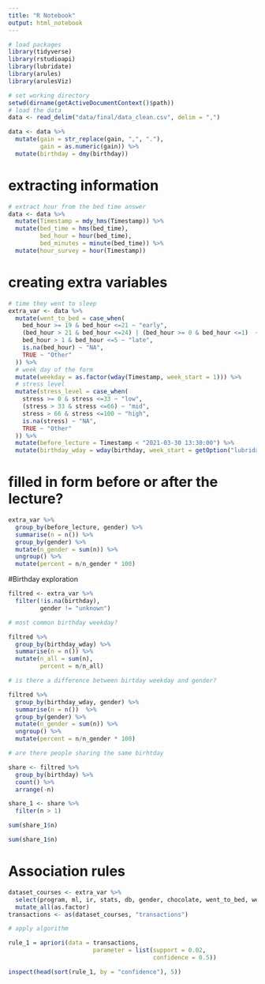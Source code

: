 ```yaml
---
title: "R Notebook"
output: html_notebook
---
```


```r
# load packages
library(tidyverse)
library(rstudioapi)
library(lubridate)
library(arules)
library(arulesViz)

# set working directory
setwd(dirname(getActiveDocumentContext()$path))
# load the data
data <- read_delim("data/final/data_clean.csv", delim = ",")

data <- data %>% 
  mutate(gain = str_replace(gain, ",", "."),
         gain = as.numeric(gain)) %>% 
  mutate(birthday = dmy(birthday))
```

# extracting information

```r
# extract hour from the bed time answer
data <- data %>% 
  mutate(Timestamp = mdy_hms(Timestamp)) %>% 
  mutate(bed_time = hms(bed_time),
         bed_hour = hour(bed_time),
         bed_minutes = minute(bed_time)) %>% 
  mutate(hour_survey = hour(Timestamp))

```

# creating extra variables 

```r
# time they went to sleep
extra_var <- data %>% 
  mutate(went_to_bed = case_when(
    bed_hour >= 19 & bed_hour <=21 ~ "early",
    (bed_hour > 21 & bed_hour <=24) | (bed_hour >= 0 & bed_hour <=1)  ~ "normal",
    bed_hour > 1 & bed_hour <=5 ~ "late",
    is.na(bed_hour) ~ "NA",
    TRUE ~ "Other"
  )) %>% 
  # week day of the form
  mutate(weekday = as.factor(wday(Timestamp, week_start = 1))) %>% 
  # stress level
  mutate(stress_level = case_when(
    stress >= 0 & stress <=33 ~ "low",
    (stress > 33 & stress <=66) ~ "mid",
    stress > 66 & stress <=100 ~ "high",
    is.na(stress) ~ "NA",
    TRUE ~ "Other"
  )) %>% 
  mutate(before_lecture = Timestamp < "2021-03-30 13:30:00") %>% 
  mutate(birthday_wday = wday(birthday, week_start = getOption("lubridate.week.start", 1)))

```

# filled in form before or after the lecture?

```r
extra_var %>% 
  group_by(before_lecture, gender) %>% 
  summarise(n = n()) %>% 
  group_by(gender) %>% 
  mutate(n_gender = sum(n)) %>% 
  ungroup() %>% 
  mutate(percent = n/n_gender * 100)
```

#Birthday exploration

```r
filtred <- extra_var %>% 
  filter(!is.na(birthday),
         gender != "unknown")

# most common birthday weekday?

filtred %>% 
  group_by(birthday_wday) %>% 
  summarise(n = n()) %>% 
  mutate(n_all = sum(n),
         percent = n/n_all)

# is there a difference between birtday weekday and gender?

filtred %>% 
  group_by(birthday_wday, gender) %>% 
  summarise(n = n())  %>% 
  group_by(gender) %>%
  mutate(n_gender = sum(n)) %>% 
  ungroup() %>% 
  mutate(percent = n/n_gender * 100)

# are there people sharing the same birhtday

share <- filtred %>% 
  group_by(birthday) %>% 
  count() %>% 
  arrange(-n)

share_1 <- share %>% 
  filter(n > 1)

sum(share_1$n)
```

```r
sum(share_1$n)
```


# Association rules

```r
dataset_courses <- extra_var %>%
  select(program, ml, ir, stats, db, gender, chocolate, went_to_bed, weekday, stress_level) %>% 
  mutate_all(as.factor)
transactions <- as(dataset_courses, "transactions")

# apply algorithm

rule_1 = apriori(data = transactions, 
                        parameter = list(support = 0.02, 
                                         confidence = 0.5))
```

```r
inspect(head(sort(rule_1, by = "confidence"), 5))
```






